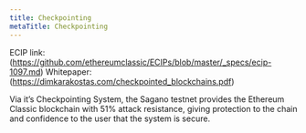 ```yaml
---
title: Checkpointing
metaTitle: Checkpointing
---
```


ECIP link:  (https://github.com/ethereumclassic/ECIPs/blob/master/_specs/ecip-1097.md)
Whitepaper: (https://dimkarakostas.com/checkpointed_blockchains.pdf)

Via it’s Checkpointing System, the Sagano testnet provides the Ethereum Classic blockchain with 51% attack resistance, giving protection to the chain and confidence to the user that the system is secure.
